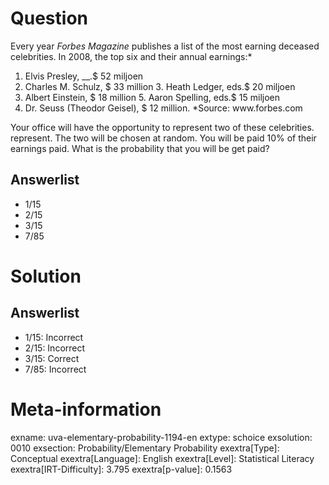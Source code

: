Question
========

Every year *Forbes Magazine* publishes a list of the most earning deceased celebrities. In 2008, the top six and their annual earnings:*

1.  Elvis Presley, __.$ 52 miljoen
2.  Charles M. Schulz, \$ 33 million 3.  Heath Ledger, eds.$ 20 miljoen
4.  Albert Einstein, \$ 18 million 5.  Aaron Spelling, eds.$ 15 miljoen
6.  Dr. Seuss (Theodor Geisel), \$ 12 million. *Source: www.forbes.com

Your office will have the opportunity to represent two of these celebrities. represent. The two will be chosen at random. You will be paid 10% of their earnings paid. What is the probability that you will be get paid?

Answerlist
----------

* 1/15
* 2/15
* 3/15
* 7/85

Solution
========

Answerlist
----------

* 1/15: Incorrect
* 2/15: Incorrect
* 3/15: Correct
* 7/85: Incorrect

Meta-information
================
exname: uva-elementary-probability-1194-en
extype: schoice
exsolution: 0010
exsection: Probability/Elementary Probability
exextra[Type]: Conceptual
exextra[Language]: English
exextra[Level]: Statistical Literacy
exextra[IRT-Difficulty]: 3.795
exextra[p-value]: 0.1563
